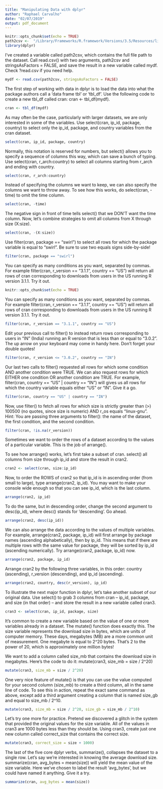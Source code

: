 ```yaml
---
title: "Manipulating Data with dplyr"
author: "Raphael Carvalho"
date: "02/07/2019"
output: pdf_document
---
```


```r
knitr::opts_chunk$set(echo = TRUE)
path2csv <-  "/Library/Frameworks/R.framework/Versions/3.5/Resources/library/swirl/Courses/Getting_and_Cleaning_Data/Manipulating_Data_with_dplyr/2014-07-08.csv"
library(dplyr)
```

I've created a variable called path2csv, which contains the full file path to the dataset. Call read.csv() with two arguments, path2csv and stringsAsFactors = FALSE, and save the result in a new variable called mydf. Check ?read.csv if you need help.

```r
mydf <- read.csv(path2csv, stringsAsFactors = FALSE)
```

 The first step of working with data in dplyr is to load the data into what the package authors call a 'data frame tbl' or 'tbl_df'. Use the following code to create a new tbl_df called cran: cran <- tbl_df(mydf).

```r
cran <- tbl_df(mydf)
```

As may often be the case, particularly with larger datasets, we are only interested in some of the variables. Use select(cran, ip_id, package, country) to select only the ip_id, package, and country variables from the cran dataset.

```r
select(cran, ip_id, package, country)
```

Normally, this notation is reserved for numbers, but select() allows you to specify a sequence of columns this way, which can save a bunch of typing. Use select(cran, r_arch:country) to select all columns starting from r_arch and ending with country.

```r
select(cran, r_arch:country)
```

Instead of specifying the columns we want to keep, we can also specify the columns we want to throw away. To see how this works, do select(cran, -time) to omit the time column.

```r
select(cran, -time)
```

The negative sign in front of time tells select() that we DON'T want the time column. Now, let's combine strategies to omit all columns from X through size (X:size).

```r
select(cran, -(X:size))
```

Use filter(cran, package == "swirl") to select all rows for which the package variable is equal to "swirl". Be sure to use two equals signs side-by-side!

```r
filter(cran, package == "swirl")
```

You can specify as many conditions as you want, separated by commas. For example filter(cran, r_version == "3.1.1", country == "US") will return all rows of cran corresponding to downloads from users in the US running R version 3.1.1. Try it out.

```r
knitr::opts_chunk$set(echo = TRUE)
```

You can specify as many conditions as you want, separated by commas. For example filter(cran, r_version == "3.1.1", country == "US") will return all rows of cran corresponding to downloads from users in the US running R version 3.1.1. Try it out.


```r
filter(cran, r_version == "3.1.1", country == "US")
```

Edit your previous call to filter() to instead return rows corresponding to users in "IN" (India) running an R version that is less than or equal to "3.0.2". The up arrow on your keyboard may come in handy here. Don't forget your double quotes!

```r
filter(cran, r_version <= "3.0.2", country == "IN")
```


Our last two calls to filter() requested all rows for which some condition AND another condition were TRUE. We can also request rows for which EITHER one condition OR another condition are TRUE. For example, filter(cran, country == "US" | country == "IN") will gives us all rows for which the country variable equals either "US" or "IN". Give it a go.


```r
filter(cran, country == "US" | country == "IN")
```


Now, use filter() to fetch all rows for which size is strictly greater than (>) 100500 (no quotes, since size is numeric) AND r_os equals "linux-gnu". Hint: You are passing three arguments to filter(): the name of the dataset, the first condition, and the second condition.

```r
filter(cran, !is.na(r_version))
```

Sometimes we want to order the rows of a dataset according to the values of a particular variable. This is the job of arrange().

To see how arrange() works, let's first take a subset of cran. select() all columns from size through ip_id and store the result in cran2.

```r
cran2 <- select(cran, size:ip_id)
```

Now, to order the ROWS of cran2 so that ip_id is in ascending order (from small to large), type arrange(cran2, ip_id). You may want to make your console wide enough so that you can see ip_id, which is the last column.

```r
arrange(cran2, ip_id)
```

To do the same, but in descending order, change the second argument to desc(ip_id), where desc() stands for 'descending'. Go ahead.

```r
arrange(cran2, desc(ip_id))
```

We can also arrange the data according to the values of multiple variables. For example, arrange(cran2, package, ip_id) will first arrange by package names (ascending alphabetically), then by ip_id. This means that if there are multiple rows with the same value for package, they will be sorted by ip_id (ascending numerically). Try arrange(cran2, package, ip_id) now.

```r
arrange(cran2, package, ip_id)
```

Arrange cran2 by the following three variables, in this order: country (ascending), r_version (descending), and ip_id (ascending).

```r
arrange(cran2, country, desc(r_version), ip_id)
```

To illustrate the next major function in dplyr, let's take another subset of our original data. Use select() to grab 3 columns from cran -- ip_id, package, and size (in that order) -- and store the result in a new variable called cran3.

```r
cran3 <- select(cran, ip_id, package, size)
```

It's common to create a new variable based on the value of one or more variables already in a dataset. The mutate() function does exactly this. The size variable represents the download size in bytes, which are units of computer memory. These days, megabytes (MB) are a more common unit of measurement. One megabyte is equal to 2^20 bytes. That's 2 to the power of 20, which is approximately one million bytes!

We want to add a column called size_mb that contains the download size in megabytes. Here's the code to do it: mutate(cran3, size_mb = size / 2^20)

```r
mutate(cran3, size_mb = size / 2^20)
```

One very nice feature of mutate() is that you can use the value computed for your second column (size_mb) to create a third column, all in the same line of code. To see this in action, repeat the exact same command as above, except add a third argument creating a column that is named size_gb and equal to size_mb / 2^10.


```r
mutate(cran3, size_mb = size / 2^20, size_gb = size_mb / 2^10)
```

Let's try one more for practice. Pretend we discovered a glitch in the system that provided the original values for the size variable. All of the values in cran3 are 1000 bytes less than they should be. Using cran3, create just one new column called correct_size that contains the correct size.

```r
mutate(cran3, correct_size = size + 1000)
```

The last of the five core dplyr verbs, summarize(), collapses the dataset to a single row. Let's say we're interested in knowing the average download size. summarize(cran, avg_bytes = mean(size)) will yield the mean value of the size variable. Here we've chosen to label the result 'avg_bytes', but we could have named it anything. Give it a try.


```r
summarize(cran, avg_bytes = mean(size))
```



